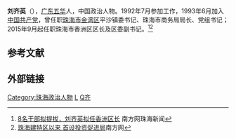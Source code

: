 {{Infobox person
| 姓名     = 刘齐英
| 图像     = 
| 图像大小 = 
| 出生日期 = {{Birth year and age|1969|8}}
| 出生地   = {{CHN}}[[广东省|广东省]][[梅州市|梅州市]][[五华县|五华县]]
| 国籍     = {{PRC}}
| 教育程度 = 
| 学历     = 大学
| 母校     =
| 职业     = 珠海市商务局局长、党组书记<br>[[珠海市|珠海市]][[香洲区|香洲区]]区长（2015.9—）
| 政党     = {{CPC}}
}}
'''刘齐英'''（{{bd|1969年|8月||catIdx=C陈}}），[[广东|广东]][[五华县|五华]]人，中国政治人物。1992年7月参加工作，1993年6月加入[[中国共产党|中国共产党]]，曾任职[[珠海市|珠海市]][[金湾区|金湾区]]平沙镇委书记、珠海市商务局局长、党组书记；2015年9月起任职珠海市香洲区区长及区委副书记。<ref>[http://zh.southcn.com/content/2015-09/12/content_132695454.htm 8名干部拟提拔，刘齐英拟任香洲区长] {{Wayback|url=http://zh.southcn.com/content/2015-09/12/content_132695454.htm |date=20181005183843 }}南方网珠海新闻</ref><ref>[http://news.dayoo.com/zhuhai/200910/15/73441_11034805.htm 珠海建特区以来 首设投资促进局]{{dead link|date=2017年11月 |bot=InternetArchiveBot |fix-attempted=yes }}南方网</ref>

==参考文献==
<references />

==外部链接==
{{start box}}
{{s-gov}}
{{s-before|[[陈广俊|陈广俊]]}}
{{s-title|珠海市香洲区人民政府区长|2015年9月—}} 
{{s-after|现任}}
{{end box}}

[[Category:珠海政治人物|Category:珠海政治人物]]
[[Category:五華縣人|L]]
[[Category:刘姓|Q齐]]

{{中国政治人物小作品}}